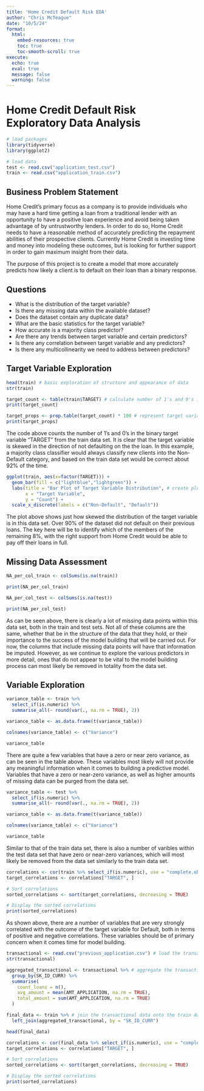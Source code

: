 ```yaml
---
title: 'Home Credit Default Risk EDA'
author: "Chris McTeague"
date: "10/5/24"
format:
  html:
    embed-resources: true
    toc: true     
    toc-smooth-scroll: true
execute:
  echo: true       
  eval: true       
  message: false
  warning: false
---
```


# Home Credit Default Risk Exploratory Data Analysis

```r
# load packages
library(tidyverse)
library(ggplot2)

# load data
test <- read.csv("application_test.csv")
train <- read.csv("application_train.csv")
```

## Business Problem Statement 

Home Credit’s primary focus as a company is to provide individuals who may have a hard time getting a loan from a traditional lender with an opportunity to have a positive loan experience and avoid being taken advantage of by untrustworthy lenders. In order to do so, Home Credit needs to have a reasonable method of accurately predicting the repayment abilities of their prospective clients. Currently Home Credit is investing time and money into modeling these outcomes, but is looking for further support in order to gain maximum insight from their data.

The purpose of this project is to create a model that more accurately predicts how likely a client is to default on their loan than a binary response.

## Questions

- What is the distribution of the target variable?
- Is there any missing data within the available dataset?
- Does the dataset contain any duplicate data?
- What are the basic statistics for the target variable?
- How accurate is a majority class predictor?
- Are there any trends between target variable and certain predictors?
- Is there any correlation between target variable and any predictors?
- Is there any multicollinearity we need to address between predictors?

## Target Variable Exploration

```r
head(train) # basic exploration of structure and appearance of data
str(train)
```

```r
target_count <- table(train$TARGET) # calculate number of 1's and 0's in target
print(target_count)

target_props <- prop.table(target_count) * 100 # represent target variable groups as percentages
print(target_props)
```

The code above counts the number of 1's and 0's in the binary target variable "TARGET" from the train data set. It is clear that the target variable is skewed in the direction of not defaulting on the the loan. In this example, a majority class classifier would always classify new clients into the Non-Default category, and based on the train data set would be correct about 92% of the time.  

```r
ggplot(train, aes(x=factor(TARGET))) +
  geom_bar(fill = c("lightblue","lightgreen")) +
  labs(title = "Bar Plot of Target Variable Distribution", # create plot to show target distribution
       x = "Target Variable",
       y = "Count") +
  scale_x_discrete(labels = c("Non-Default", "Default"))

```
The plot above shows just how skewed the distribution of the target variable is in this data set. Over 90% of the dataset did not default on their previous loans. The key here will be to identify which of the members of the remaining 8%, with the right support from Home Credit would be able to pay off their loans in full. 

## Missing Data Assessment

```r

NA_per_col_train <- colSums(is.na(train))

print(NA_per_col_train)

```

```r

NA_per_col_test <- colSums(is.na(test))

print(NA_per_col_test)

```

As can be seen above, there is clearly a lot of missing data points within this data set, both in the train and test sets. Not all of these columns are the same, whether that be in the structure of the data that they hold, or their importance to the success of the model building that will be carried out. For now, the columns that include missing data points will have that information be imputed. However, as we continue to explore the various predictors in more detail, ones that do not appear to be vital to the model building process can most likely be removed in totality from the data set. 

## Variable Exploration

```r
variance_table <- train %>%
  select_if(is.numeric) %>% 
  summarise_all(~ round(var(., na.rm = TRUE), 2))

variance_table <- as.data.frame(t(variance_table))

colnames(variance_table) <- c("Variance")

variance_table
```

There are quite a few variables that have a zero or near zero variance, as can be seen in the table above. These variables most likely will not provide any meaningful information when it comes to building a predictive model. Variables that have a zero or near-zero variance, as well as higher amounts of missing data can be purged from the data set. 

```r
variance_table <- test %>%
  select_if(is.numeric) %>% 
  summarise_all(~ round(var(., na.rm = TRUE), 2))

variance_table <- as.data.frame(t(variance_table))

colnames(variance_table) <- c("Variance")

variance_table
```

Similar to that of the train data set, there is also a number of varibles within the test data set that have zero or near-zero variances, which will most likely be removed from the data set similarly to the train data set. 

```r
correlations <- cor(train %>% select_if(is.numeric), use = "complete.obs")
target_correlations <- correlations["TARGET", ]  

# Sort correlations
sorted_correlations <- sort(target_correlations, decreasing = TRUE)

# Display the sorted correlations
print(sorted_correlations)
```

As shown above, there are a number of variables that are very strongly correlated with the outcome of the target variable for Default, both in terms of positive and negative correlations. These variables should be of primary concern when it comes time for model building. 

```r

transactional <- read.csv("previous_application.csv") # load the transactional data
str(transactional)
```

```r
aggregated_transactional <- transactional %>% # aggregate the transactional data set
  group_by(SK_ID_CURR) %>% 
  summarise(
    count_loans = n(), 
    avg_amount = mean(AMT_APPLICATION, na.rm = TRUE), 
    total_amount = sum(AMT_APPLICATION, na.rm = TRUE)  
  )

final_data <- train %>% # join the transactional data onto the train data set
  left_join(aggregated_transactional, by = "SK_ID_CURR")

head(final_data)
```

```r
correlations <- cor(final_data %>% select_if(is.numeric), use = "complete.obs") # calculate correlation values between target variable and predictors in the new data set
target_correlations <- correlations["TARGET", ]  

# Sort correlations
sorted_correlations <- sort(target_correlations, decreasing = TRUE)

# Display the sorted correlations
print(sorted_correlations)


```